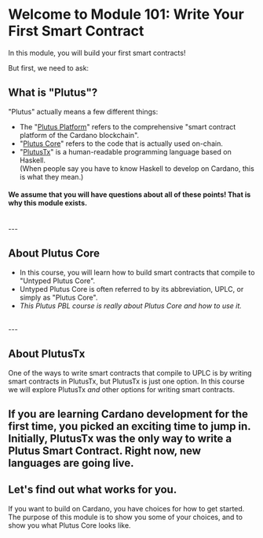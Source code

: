 
# Welcome to Module 101: Write Your First Smart Contract
In this module, you will build your first smart contracts!

But first, we need to ask:
## What is "Plutus"?

"Plutus" actually means a few different things:

- The "[Plutus Platform](https://developers.cardano.org/docs/smart-contracts/plutus/)" refers to the comprehensive "smart contract platform of the Cardano blockchain".
- "[Plutus Core](https://github.com/input-output-hk/plutus)" refers to the code that is actually used on-chain.
- "[PlutusTx](https://plutus.readthedocs.io/en/latest/tutorials/plutus-tx.html)" is a human-readable programming language based on Haskell. <br />(When people say you have to know Haskell to develop on Cardano, this is what they mean.)

#### We assume that you will have questions about all of these points! That is why this module exists.

<br />
---

## About Plutus Core

- In this course, you will learn how to build smart contracts that compile to "Untyped Plutus Core".
- Untyped Plutus Core is often referred to by its abbreviation, UPLC, or simply as "Plutus Core".
- *This Plutus PBL course is really about Plutus Core and how to use it.*

<br />
---

## About PlutusTx
One of the ways to write smart contracts that compile to UPLC is by writing smart contracts in PlutusTx, but PlutusTx is just one option. In this course we will explore PlutusTx *and* other options for writing smart contracts.

If you are learning Cardano development for the first time, you picked an exciting time to jump in. Initially, PlutusTx was the only way to write a Plutus Smart Contract. Right now, new languages are going live.
<br/>
---

## Let's find out what works for you.

If you want to build on Cardano, you have choices for how to get started. The purpose of this module is to show you some of your choices, and to show you what Plutus Core looks like.


